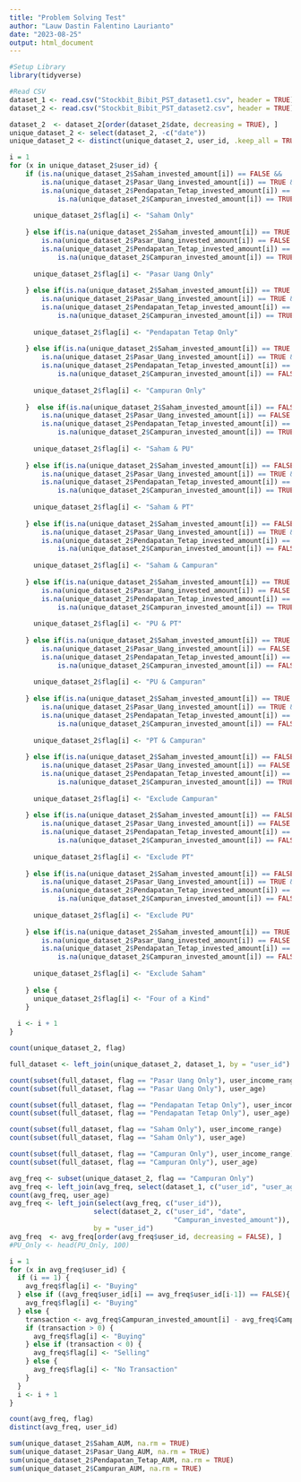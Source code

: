 ---
title: "Problem Solving Test"
author: "Lauw Dastin Falentino Laurianto"
date: "2023-08-25"
output: html_document
---

```{r}
#Setup Library
library(tidyverse)
```

```{r}
#Read CSV
dataset_1 <- read.csv("Stockbit_Bibit_PST_dataset1.csv", header = TRUE)
dataset_2 <- read.csv("Stockbit_Bibit_PST_dataset2.csv", header = TRUE)

dataset_2  <- dataset_2[order(dataset_2$date, decreasing = TRUE), ]
unique_dataset_2 <- select(dataset_2, -c("date"))
unique_dataset_2 <- distinct(unique_dataset_2, user_id, .keep_all = TRUE)
```

```{r}
i = 1
for (x in unique_dataset_2$user_id) {
    if (is.na(unique_dataset_2$Saham_invested_amount[i]) == FALSE &&
        is.na(unique_dataset_2$Pasar_Uang_invested_amount[i]) == TRUE &&
        is.na(unique_dataset_2$Pendapatan_Tetap_invested_amount[i]) == TRUE &&
            is.na(unique_dataset_2$Campuran_invested_amount[i]) == TRUE) {
    
      unique_dataset_2$flag[i] <- "Saham Only"
      
    } else if(is.na(unique_dataset_2$Saham_invested_amount[i]) == TRUE &&
        is.na(unique_dataset_2$Pasar_Uang_invested_amount[i]) == FALSE &&
        is.na(unique_dataset_2$Pendapatan_Tetap_invested_amount[i]) == TRUE &&
            is.na(unique_dataset_2$Campuran_invested_amount[i]) == TRUE) {
      
      unique_dataset_2$flag[i] <- "Pasar Uang Only"
      
    } else if(is.na(unique_dataset_2$Saham_invested_amount[i]) == TRUE &&
        is.na(unique_dataset_2$Pasar_Uang_invested_amount[i]) == TRUE &&
        is.na(unique_dataset_2$Pendapatan_Tetap_invested_amount[i]) == FALSE &&
            is.na(unique_dataset_2$Campuran_invested_amount[i]) == TRUE) {
      
      unique_dataset_2$flag[i] <- "Pendapatan Tetap Only"
      
    } else if(is.na(unique_dataset_2$Saham_invested_amount[i]) == TRUE &&
        is.na(unique_dataset_2$Pasar_Uang_invested_amount[i]) == TRUE &&
        is.na(unique_dataset_2$Pendapatan_Tetap_invested_amount[i]) == TRUE &&
            is.na(unique_dataset_2$Campuran_invested_amount[i]) == FALSE) {
      
      unique_dataset_2$flag[i] <- "Campuran Only"
      
    }  else if(is.na(unique_dataset_2$Saham_invested_amount[i]) == FALSE &&
        is.na(unique_dataset_2$Pasar_Uang_invested_amount[i]) == FALSE &&
        is.na(unique_dataset_2$Pendapatan_Tetap_invested_amount[i]) == TRUE &&
            is.na(unique_dataset_2$Campuran_invested_amount[i]) == TRUE) {
      
      unique_dataset_2$flag[i] <- "Saham & PU"
      
    } else if(is.na(unique_dataset_2$Saham_invested_amount[i]) == FALSE &&
        is.na(unique_dataset_2$Pasar_Uang_invested_amount[i]) == TRUE &&
        is.na(unique_dataset_2$Pendapatan_Tetap_invested_amount[i]) == FALSE &&
            is.na(unique_dataset_2$Campuran_invested_amount[i]) == TRUE) {
      
      unique_dataset_2$flag[i] <- "Saham & PT"
      
    } else if(is.na(unique_dataset_2$Saham_invested_amount[i]) == FALSE &&
        is.na(unique_dataset_2$Pasar_Uang_invested_amount[i]) == TRUE &&
        is.na(unique_dataset_2$Pendapatan_Tetap_invested_amount[i]) == TRUE &&
            is.na(unique_dataset_2$Campuran_invested_amount[i]) == FALSE) {
      
      unique_dataset_2$flag[i] <- "Saham & Campuran"
      
    } else if(is.na(unique_dataset_2$Saham_invested_amount[i]) == TRUE &&
        is.na(unique_dataset_2$Pasar_Uang_invested_amount[i]) == FALSE &&
        is.na(unique_dataset_2$Pendapatan_Tetap_invested_amount[i]) == FALSE &&
            is.na(unique_dataset_2$Campuran_invested_amount[i]) == TRUE) {
      
      unique_dataset_2$flag[i] <- "PU & PT"
      
    } else if(is.na(unique_dataset_2$Saham_invested_amount[i]) == TRUE &&
        is.na(unique_dataset_2$Pasar_Uang_invested_amount[i]) == FALSE &&
        is.na(unique_dataset_2$Pendapatan_Tetap_invested_amount[i]) == TRUE &&
            is.na(unique_dataset_2$Campuran_invested_amount[i]) == FALSE) {
      
      unique_dataset_2$flag[i] <- "PU & Campuran"
      
    } else if(is.na(unique_dataset_2$Saham_invested_amount[i]) == TRUE &&
        is.na(unique_dataset_2$Pasar_Uang_invested_amount[i]) == TRUE &&
        is.na(unique_dataset_2$Pendapatan_Tetap_invested_amount[i]) == FALSE &&
            is.na(unique_dataset_2$Campuran_invested_amount[i]) == FALSE) {
      
      unique_dataset_2$flag[i] <- "PT & Campuran"
      
    } else if(is.na(unique_dataset_2$Saham_invested_amount[i]) == FALSE &&
        is.na(unique_dataset_2$Pasar_Uang_invested_amount[i]) == FALSE &&
        is.na(unique_dataset_2$Pendapatan_Tetap_invested_amount[i]) == FALSE &&
            is.na(unique_dataset_2$Campuran_invested_amount[i]) == TRUE) {
      
      unique_dataset_2$flag[i] <- "Exclude Campuran"
      
    } else if(is.na(unique_dataset_2$Saham_invested_amount[i]) == FALSE &&
        is.na(unique_dataset_2$Pasar_Uang_invested_amount[i]) == FALSE &&
        is.na(unique_dataset_2$Pendapatan_Tetap_invested_amount[i]) == TRUE &&
            is.na(unique_dataset_2$Campuran_invested_amount[i]) == FALSE) {
      
      unique_dataset_2$flag[i] <- "Exclude PT"
      
    } else if(is.na(unique_dataset_2$Saham_invested_amount[i]) == FALSE &&
        is.na(unique_dataset_2$Pasar_Uang_invested_amount[i]) == TRUE &&
        is.na(unique_dataset_2$Pendapatan_Tetap_invested_amount[i]) == FALSE &&
            is.na(unique_dataset_2$Campuran_invested_amount[i]) == FALSE) {
      
      unique_dataset_2$flag[i] <- "Exclude PU"
      
    } else if(is.na(unique_dataset_2$Saham_invested_amount[i]) == TRUE &&
        is.na(unique_dataset_2$Pasar_Uang_invested_amount[i]) == FALSE &&
        is.na(unique_dataset_2$Pendapatan_Tetap_invested_amount[i]) == FALSE &&
            is.na(unique_dataset_2$Campuran_invested_amount[i]) == FALSE) {
      
      unique_dataset_2$flag[i] <- "Exclude Saham"
      
    } else {
      unique_dataset_2$flag[i] <- "Four of a Kind"
    }
  
  i <- i + 1
}

count(unique_dataset_2, flag)

full_dataset <- left_join(unique_dataset_2, dataset_1, by = "user_id")
```

```{r}
count(subset(full_dataset, flag == "Pasar Uang Only"), user_income_range)
count(subset(full_dataset, flag == "Pasar Uang Only"), user_age)

count(subset(full_dataset, flag == "Pendapatan Tetap Only"), user_income_range)
count(subset(full_dataset, flag == "Pendapatan Tetap Only"), user_age)

count(subset(full_dataset, flag == "Saham Only"), user_income_range)
count(subset(full_dataset, flag == "Saham Only"), user_age)

count(subset(full_dataset, flag == "Campuran Only"), user_income_range)
count(subset(full_dataset, flag == "Campuran Only"), user_age)
```

```{r}
avg_freq <- subset(unique_dataset_2, flag == "Campuran Only")
avg_freq <- left_join(avg_freq, select(dataset_1, c("user_id", "user_age")))
count(avg_freq, user_age)
avg_freq <- left_join(select(avg_freq, c("user_id")), 
                     select(dataset_2, c("user_id", "date",
                                         "Campuran_invested_amount")), 
                     by = "user_id")
avg_freq  <- avg_freq[order(avg_freq$user_id, decreasing = FALSE), ]
#PU_Only <- head(PU_Only, 100)

i = 1
for (x in avg_freq$user_id) {
  if (i == 1) {
    avg_freq$flag[i] <- "Buying"
  } else if ((avg_freq$user_id[i] == avg_freq$user_id[i-1]) == FALSE){
    avg_freq$flag[i] <- "Buying"
  } else {
    transaction <- avg_freq$Campuran_invested_amount[i] - avg_freq$Campuran_invested_amount[i-1] 
    if (transaction > 0) {
      avg_freq$flag[i] <- "Buying"
    } else if (transaction < 0) {
      avg_freq$flag[i] <- "Selling"
    } else {
      avg_freq$flag[i] <- "No Transaction"
    }
  }
  i <- i + 1
}

count(avg_freq, flag)
distinct(avg_freq, user_id)
```

```{r}
sum(unique_dataset_2$Saham_AUM, na.rm = TRUE)
sum(unique_dataset_2$Pasar_Uang_AUM, na.rm = TRUE)
sum(unique_dataset_2$Pendapatan_Tetap_AUM, na.rm = TRUE)
sum(unique_dataset_2$Campuran_AUM, na.rm = TRUE)
```

